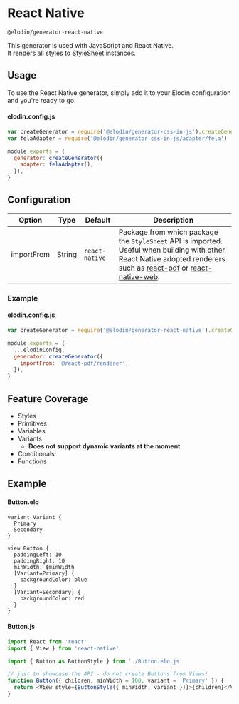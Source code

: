 

# React Native

`@elodin/generator-react-native`

This generator is used with JavaScript and React Native.<br />
It renders all styles to [StyleSheet](https://facebook.github.io/react-native/docs/stylesheet) instances.

## Usage

To use the React Native generator, simply add it to your Elodin configuration and you're ready to go.

#### elodin.config.js

```javascript
var createGenerator = require('@elodin/generator-css-in-js').createGenerator
var felaAdapter = require('@elodin/generator-css-in-js/adapter/fela')

module.exports = {
  generator: createGenerator({
    adapter: felaAdapter(),
  }),
}
```

## Configuration

| Option     | Type   | Default        | Description                                                                                                                                                                                                                                |
| ---------- | ------ | -------------- | ------------------------------------------------------------------------------------------------------------------------------------------------------------------------------------------------------------------------------------------ |
| importFrom | String | `react-native` | Package from which package the `StyleSheet` API is imported. Useful when building with other React Native adopted renderers such as [react-pdf](https://react-pdf.org) or [react-native-web](https://github.com/necolas/react-native-web). |

### Example

#### elodin.config.js

```javascript
var createGenerator = require('@elodin/generator-react-native').createGenerator

module.exports = {
  ...elodinConfig,
  generator: createGenerator({
    importFrom: '@react-pdf/renderer',
  }),
}
```

## Feature Coverage

- Styles
- Primitives
- Variables
- Variants
  - **Does not support dynamic variants at the moment**
- Conditionals
- Functions

## Example

#### Button.elo

```elo
variant Variant {
  Primary
  Secondary
}

view Button {
  paddingLeft: 10
  paddingRight: 10
  minWidth: $minWidth
  [Variant=Primary] {
    backgroundColor: blue
  }
  [Variant=Secondary] {
    backgroundColor: red
  }
}
```

#### Button.js

```javascript
import React from 'react'
import { View } from 'react-native'

import { Button as ButtonStyle } from './Button.elo.js'

// just to showcase the API - do not create Buttons from Views!
function Button({ children, minWidth = 100, variant = 'Primary' }) {
  return <View style={ButtonStyle({ minWidth, variant })}>{children}</View>
}
```
